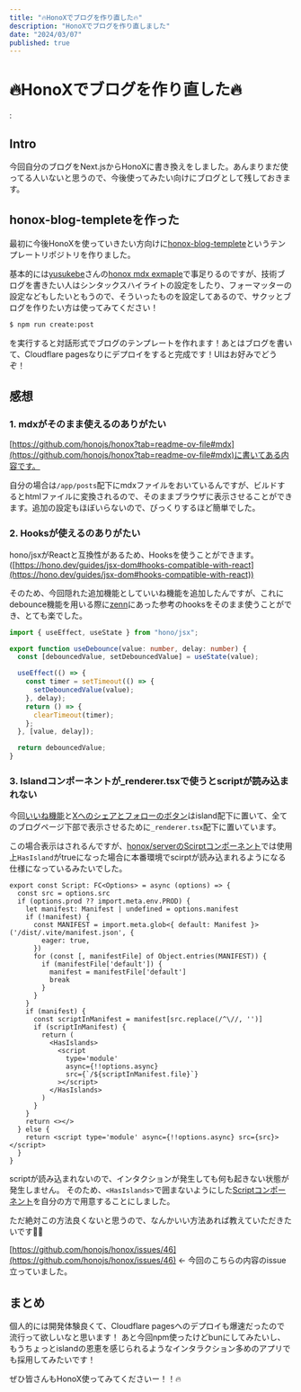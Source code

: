 ```yaml
---
title: "🔥HonoXでブログを作り直した🔥"
description: "HonoXでブログを作り直しました"
date: "2024/03/07"
published: true
---
```


# 🔥HonoXでブログを作り直した🔥
:
## Intro

今回自分のブログをNext.jsからHonoXに書き換えをしました。あんまりまだ使ってる人いないと思うので、今後使ってみたい向けにブログとして残しておきます。

## honox-blog-templeteを作った

最初に今後HonoXを使っていきたい方向けに[honox-blog-templete](https://github.com/yossydev/honox-blog-templete)というテンプレートリポジトリを作りました。

基本的には[yusukebe](https://github.com/yusukebe)さんの[honox mdx exmaple](https://github.com/yusukebe/honox-examples/tree/main/projects/mdx)で事足りるのですが、技術ブログを書きたい人はシンタックスハイライトの設定をしたり、フォーマッターの設定などもしたいともうので、そういったものを設定してあるので、サクッとブログを作りたい方は使ってみてください！

```bash
$ npm run create:post
```

を実行すると対話形式でブログのテンプレートを作れます！あとはブログを書いて、Cloudflare pagesなりにデプロイをすると完成です！UIはお好みでどうぞ！

## 感想

### 1. mdxがそのまま使えるのありがたい

[https://github.com/honojs/honox?tab=readme-ov-file#mdx](https://github.com/honojs/honox?tab=readme-ov-file#mdx)に書いてある内容です。

自分の場合は`/app/posts`配下にmdxファイルをおいているんですが、ビルドするとhtmlファイルに変換されるので、そのままブラウザに表示させることができます。追加の設定もほぼいらないので、びっくりするほど簡単でした。

### 2. Hooksが使えるのありがたい

hono/jsxがReactと互換性があるため、Hooksを使うことができます。([https://hono.dev/guides/jsx-dom#hooks-compatible-with-react](https://hono.dev/guides/jsx-dom#hooks-compatible-with-react))

そのため、今回隠れた追加機能としていいね機能を追加したんですが、これにdebounce機能を用いる際に[zenn](https://zenn.dev/luvmini511/articles/4924cc4cf19bc9)にあった参考のhooksをそのまま使うことができ、とても楽でした。

```ts
import { useEffect, useState } from "hono/jsx";

export function useDebounce(value: number, delay: number) {
  const [debouncedValue, setDebouncedValue] = useState(value);

  useEffect(() => {
    const timer = setTimeout(() => {
      setDebouncedValue(value);
    }, delay);
    return () => {
      clearTimeout(timer);
    };
  }, [value, delay]);

  return debouncedValue;
}
```

### 3. Islandコンポーネントが_renderer.tsxで使うとscriptが読み込まれない

今回[いいね機能](https://github.com/yossydev/blog/blob/main/app/islands/LikeButton.tsx)と[Xへのシェアとフォローのボタン](https://github.com/yossydev/blog/blob/main/app/islands/SnsButton.tsx)はisland配下に置いて、全てのブログページ下部で表示させるために`_renderer.tsx`配下に置いています。

この場合表示はされるんですが、[honox/serverのScirptコンポーネント](https://github.com/honojs/honox/blob/main/src/server/components/script.tsx)では使用上`HasIsland`がtrueになった場合に本番環境でscirptが読み込まれるようになる仕様になっているみたいでした。

```tsx
export const Script: FC<Options> = async (options) => {
  const src = options.src
  if (options.prod ?? import.meta.env.PROD) {
    let manifest: Manifest | undefined = options.manifest
    if (!manifest) {
      const MANIFEST = import.meta.glob<{ default: Manifest }>('/dist/.vite/manifest.json', {
        eager: true,
      })
      for (const [, manifestFile] of Object.entries(MANIFEST)) {
        if (manifestFile['default']) {
          manifest = manifestFile['default']
          break
        }
      }
    }
    if (manifest) {
      const scriptInManifest = manifest[src.replace(/^\//, '')]
      if (scriptInManifest) {
        return (
          <HasIslands>
            <script
              type='module'
              async={!!options.async}
              src={`/${scriptInManifest.file}`}
            ></script>
          </HasIslands>
        )
      }
    }
    return <></>
  } else {
    return <script type='module' async={!!options.async} src={src}></script>
  }
}
```

scriptが読み込まれないので、インタクションが発生しても何も起きない状態が発生しません。
そのため、`<HasIslands>`で囲まないようにした[Scriptコンポーネント](https://github.com/yossydev/blog/blob/main/app/libs/honox/Script.tsx)を自分の方で用意することにしました。

ただ絶対この方法良くないと思うので、なんかいい方法あれば教えていただきたいです🙇‍♂️

[https://github.com/honojs/honox/issues/46](https://github.com/honojs/honox/issues/46) ← 今回のこちらの内容のissue立っていました。

## まとめ

個人的には開発体験良くて、Cloudflare pagesへのデプロイも爆速だったので流行って欲しいなと思います！
あと今回npm使ったけどbunにしてみたいし、もうちょっとislandの恩恵を感じられるようなインタラクション多めのアプリでも採用してみたいです！

ぜひ皆さんもHonoX使ってみてくださいー！！🔥
